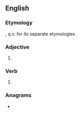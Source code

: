 ==English==

===Etymology===
{{suffix|en|broke|est}}, q.v. for its separate etymologies

===Adjective===
{{head|en|comparative adjective}}

# {{en-superlative of|broke}}

===Verb===
{{head|en|verb form|cat2=second-person singular forms}}

# {{en-archaic second-person singular past of|break}}

===Anagrams===
* {{anagrams|en|a=bekorst|brokets}}